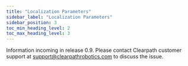 ```yaml
---
title: "Localization Parameters"
sidebar_label: "Localization Parameters"
sidebar_position: 3
toc_min_heading_level: 2
toc_max_heading_level: 3
---
```


Information incoming in release 0.9. Please contact Clearpath customer support at support@clearpathrobotics.com to discuss the issue.
